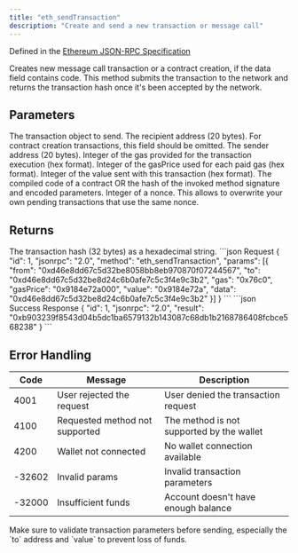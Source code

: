 ```yaml
---
title: "eth_sendTransaction"
description: "Create and send a new transaction or message call"
---
```


Defined in the [Ethereum JSON-RPC Specification](https://ethereum.org/en/developers/docs/apis/json-rpc/)

<Info>
Creates new message call transaction or a contract creation, if the data field contains code. This method submits the transaction to the network and returns the transaction hash once it's been accepted by the network.
</Info>

## Parameters

<ParamField body="transaction" type="object" required>
The transaction object to send.

<Expandable title="Transaction object properties">
<ParamField body="to" type="string">
The recipient address (20 bytes). For contract creation transactions, this field should be omitted.
</ParamField>

<ParamField body="from" type="string" required>
The sender address (20 bytes).
</ParamField>

<ParamField body="gas" type="string">
Integer of the gas provided for the transaction execution (hex format).
</ParamField>

<ParamField body="gasPrice" type="string">
Integer of the gasPrice used for each paid gas (hex format).
</ParamField>

<ParamField body="value" type="string">
Integer of the value sent with this transaction (hex format).
</ParamField>

<ParamField body="data" type="string">
The compiled code of a contract OR the hash of the invoked method signature and encoded parameters.
</ParamField>

<ParamField body="nonce" type="string">
Integer of a nonce. This allows to overwrite your own pending transactions that use the same nonce.
</ParamField>
</Expandable>
</ParamField>

## Returns

<ResponseField name="result" type="string">
The transaction hash (32 bytes) as a hexadecimal string.
</ResponseField>

<RequestExample>
```json Request
{
  "id": 1,
  "jsonrpc": "2.0",
  "method": "eth_sendTransaction",
  "params": [{
    "from": "0xd46e8dd67c5d32be8058bb8eb970870f07244567",
    "to": "0xd46e8dd67c5d32be8d24c6b0afe7c5c3f4e9c3b2",
    "gas": "0x76c0",
    "gasPrice": "0x9184e72a000",
    "value": "0x9184e72a",
    "data": "0xd46e8dd67c5d32be8d24c6b0afe7c5c3f4e9c3b2"
  }]
}
```
</RequestExample>

<ResponseExample>
```json Success Response
{
  "id": 1,
  "jsonrpc": "2.0",
  "result": "0xb903239f8543d04b5dc1ba6579132b143087c68db1b2168786408fcbce568238"
}
```
</ResponseExample>

## Error Handling

| Code | Message                        | Description |
| ---- | ------------------------------ | ----------- |
| 4001 | User rejected the request      | User denied the transaction request |
| 4100 | Requested method not supported | The method is not supported by the wallet |
| 4200 | Wallet not connected           | No wallet connection available |
| -32602 | Invalid params                 | Invalid transaction parameters |
| -32000 | Insufficient funds             | Account doesn't have enough balance |

<Warning>
Make sure to validate transaction parameters before sending, especially the `to` address and `value` to prevent loss of funds.
</Warning>
